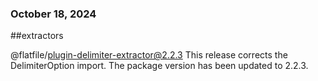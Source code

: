 ### October 18, 2024
##extractors

@flatfile/plugin-delimiter-extractor@2.2.3
This release corrects the DelimiterOption import. The package version has been updated to 2.2.3.
